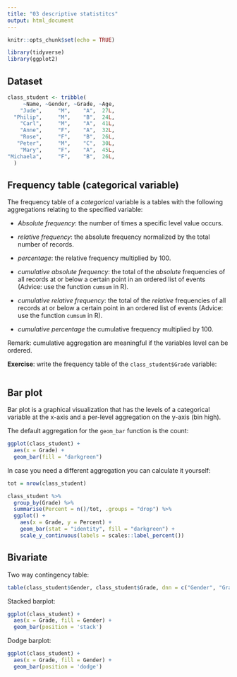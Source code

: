 ```yaml
---
title: "03 descriptive statistitcs"
output: html_document
---
```


```r
knitr::opts_chunk$set(echo = TRUE)

library(tidyverse)
library(ggplot2)
```

## Dataset

```r
class_student <- tribble(
     ~Name, ~Gender, ~Grade, ~Age,
    "Jude",     "M",    "A",  27L,
  "Philip",     "M",    "B",  24L,
    "Carl",     "M",    "A",  41L,
    "Anne",     "F",    "A",  32L,
    "Rose",     "F",    "B",  26L,
   "Peter",     "M",    "C",  30L,
    "Mary",     "F",    "A",  45L,
"Michaela",     "F",    "B",  26L,
  )
```


## Frequency table (categorical variable)

The frequency table of a *categorical* variable is a tables with the following aggregations relating to the specified variable:

- *Absolute frequency*: the number of times a specific level value occurs.

- *relative frequency*: the absolute frequency normalized by the total number of records. 

- *percentage*: the relative frequency multiplied by 100.

- *cumulative absolute frequency*: the total of the *absolute* frequencies of all records at or below a certain point in an ordered list of events (Advice: use the function `cumsum` in R).

- *cumulative relative frequency*: the total of the *relative* frequencies of all records at or below a certain point in an ordered list of events (Advice: use the function `cumsum` in R).

- *cumulative percentage*  the cumulative frequency multiplied by 100.


Remark: cumulative aggregation are meaningful if the variables level can be ordered.


**Exercise**: write the frequency table of the `class_student$Grade` variable:

```r

```

## Bar plot 

Bar plot is a graphical visualization that has the levels of a categorical variable at the x-axis and a per-level aggregation on the y-axis (bin high).

The default aggregation for the `geom_bar` function is the count:

```r
ggplot(class_student) +
  aes(x = Grade) +
  geom_bar(fill = "darkgreen")
```

In case you need a different aggregation you can calculate it yourself:

```r
tot = nrow(class_student)

class_student %>%
  group_by(Grade) %>% 
  summarise(Percent = n()/tot, .groups = "drop") %>% 
  ggplot() + 
    aes(x = Grade, y = Percent) +
    geom_bar(stat = "identity", fill = "darkgreen") +
    scale_y_continuous(labels = scales::label_percent())

```


## Bivariate

Two way contingency table:

```r
table(class_student$Gender, class_student$Grade, dnn = c("Gender", "Grade"))
```


Stacked barplot:

```r
ggplot(class_student) +
  aes(x = Grade, fill = Gender) +
  geom_bar(position = 'stack')
```

Dodge barplot:

```r
ggplot(class_student) +
  aes(x = Grade, fill = Gender) +
  geom_bar(position = 'dodge')
```



